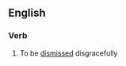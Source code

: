 ==English==

===Verb===
{{en-verb|[[get]]<,,got,got[UK]:gotten[US]> [[one's]] [[march]]ing [[order]]s}}

# {{lb|en|idiomatic}} To be [[dismissed]] disgracefully